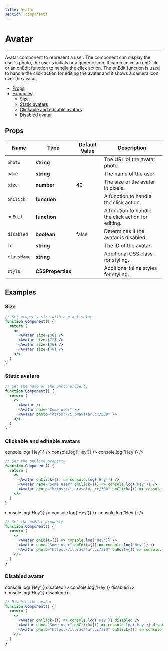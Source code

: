 ```yaml
---
title: Avatar
section: components
---
```



# Avatar

---

Avatar component to represent a user. The component can display the user's photo, the user's initials or a generic icon.
It can receive an onClick or an onEdit function to handle the click action.
The onEdit function is used to handle the click action for editing the avatar and it shows a camera icon over the avatar.

- [Props](#Props)
- [Examples](#Examples)
  - [Size](#Size)
  - [Static avatars](#Static-avatars)
  - [Clickable and editable avatars](#Clickable-and-editable-avatars)
  - [Disabled avatar](#Disabled-avatar)

## Props
| Name        | Type             | Default Value | Description                                |
|-------------|------------------|---------------|--------------------------------------------|
| `photo`     | **string**       |               | The URL of the avatar photo.               |
| `name`      | **string**       |               | The name of the user.                      |
| `size`      | **number**       | 40            | The size of the avatar in pixels.          |
| `onClick`   | **function**     |               | A function to handle the click action.     |
| `onEdit`    | **function**     |               | A function to handle the click action for editing. |
| `disabled`  | **boolean**      | false         | Determines if the avatar is disabled.      |
| `id`        | **string**       |               | The ID of the avatar.                      |
| `className` | **string**       |               | Additional CSS class for styling.          |
| `style`     | **CSSProperties**|               | Additional inline styles for styling.      |


## Examples

### Size
<Demo title="Avatar" background={colors.bgGrey}>
  <Avatar size={88} />
  <Avatar size={72} />
  <Avatar size={56} />
  <Avatar size={40} />
</Demo>

```jsx
// Set property size with a pixel value
function Component() {
  return (
    <>
      <Avatar size={88} />
      <Avatar size={72} />
      <Avatar size={56} />
      <Avatar size={40} />
    </>
  )
}
```

### Static avatars
<Demo title="Photo, initials and default avatars" background={colors.bgGrey}>
  <Avatar />
  <Avatar name="Some user" />
  <Avatar photo="https://i.pravatar.cc/300" />
</Demo>

```jsx
// Set the name or the photo property
function Component() {
  return (
    <>
      <Avatar />
      <Avatar name="Some user" />
      <Avatar photo="https://i.pravatar.cc/300" />
    </>
  )
}
```

### Clickable and editable avatars
<Demo title="Clickable avatar" background={colors.bgGrey}>
  <Avatar onClick={() => console.log('Hey')} />
  <Avatar name="Some user" onClick={() => console.log('Hey')} />
  <Avatar photo="https://i.pravatar.cc/300" onClick={() => console.log('Hey')} />
</Demo>

```jsx
// Set the onClick property
function Component() {
  return (
    <>
      <Avatar onClick={() => console.log('Hey')} />
      <Avatar name="Some user" onClick={() => console.log('Hey')} />
      <Avatar photo="https://i.pravatar.cc/300" onClick={() => console.log('Hey')} />
    </>
  )
}
```

<Demo title="Editable avatar" background={colors.bgGrey}>
  <Avatar onEdit={() => console.log('Hey')} />
  <Avatar name="Some user" onEdit={() => console.log('Hey')} />
  <Avatar photo="https://i.pravatar.cc/300" onEdit={() => console.log('Hey')} />
</Demo>

```jsx
// Set the onEdit property
function Component() {
  return (
    <>
      <Avatar onEdit={() => console.log('Hey')} />
      <Avatar name="Some user" onEdit={() => console.log('Hey')} />
      <Avatar photo="https://i.pravatar.cc/300" onEdit={() => console.log('Hey')} />
    </>
  )
}
```

### Disabled avatar
<Demo title="Disabled avatar" background={colors.bgGrey}>
  <Avatar onClick={() => console.log('Hey')} disabled />
  <Avatar name="Some user" onClick={() => console.log('Hey')} disabled />
  <Avatar photo="https://i.pravatar.cc/300" onClick={() => console.log('Hey')} disabled />
</Demo>

```jsx
// Disable the avatar
function Component() {
  return (
    <>
      <Avatar onClick={() => console.log('Hey')} disabled />
      <Avatar name="Some user" onClick={() => console.log('Hey')} disabled />
      <Avatar photo="https://i.pravatar.cc/300" onClick={() => console.log('Hey')} disabled />
    </>
  )
}
```